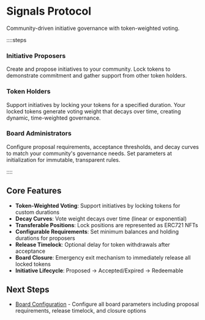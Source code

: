 # Signals Protocol

Community-driven initiative governance with token-weighted voting.

::::steps

### Initiative Proposers

Create and propose initiatives to your community. Lock tokens to demonstrate commitment and gather support from other token holders.

### Token Holders

Support initiatives by locking your tokens for a specified duration. Your locked tokens generate voting weight that decays over time, creating dynamic, time-weighted governance.

### Board Administrators

Configure proposal requirements, acceptance thresholds, and decay curves to match your community's governance needs. Set parameters at initialization for immutable, transparent rules.

::::

## Core Features

- **Token-Weighted Voting**: Support initiatives by locking tokens for custom durations
- **Decay Curves**: Vote weight decays over time (linear or exponential)
- **Transferable Positions**: Lock positions are represented as ERC721 NFTs
- **Configurable Requirements**: Set minimum balances and holding durations for proposers
- **Release Timelock**: Optional delay for token withdrawals after acceptance
- **Board Closure**: Emergency exit mechanism to immediately release all locked tokens
- **Initiative Lifecycle**: Proposed → Accepted/Expired → Redeemable

## Next Steps

- [Board Configuration](/configuration/board-configuration) - Configure all board parameters including proposal requirements, release timelock, and closure options
